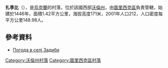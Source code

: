 {{coord|51|8|0|N|24|38|41|E|scale:30000|display=title}}

'''扎季比'''（{{lang-uk|Задиби}}），是[[烏克蘭|烏克蘭]]的村落，位於該國西部[[沃倫州|沃倫州]]，由[[圖里西克區|圖里西克區]]負責管轄，始建於1446年，面積1.42平方公里，海拔高度171米，2001年人口212，人口密度每平方公里148.98人。

==參考資料==
* [http://weather.in.ua/ua/volynskaja/8211 Погода в селі Задиби]{{Wayback|url=http://weather.in.ua/ua/volynskaja/8211 |date=20111219094537 }}

[[Category:沃倫州村落|Category:沃倫州村落]]
[[Category:圖里西克區村落|Category:圖里西克區村落]]


{{Volyn-geo-stub}}